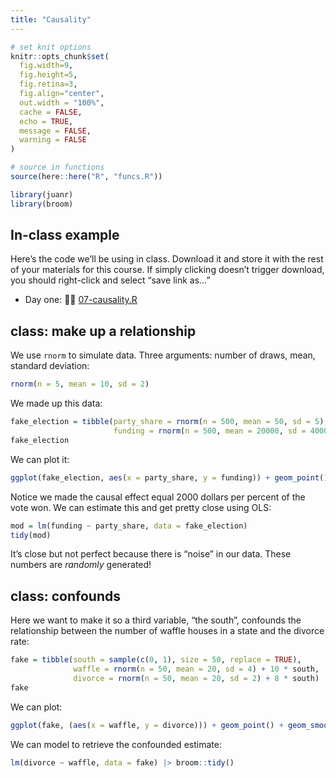 ```yaml
---
title: "Causality"
---
```




```r
# set knit options
knitr::opts_chunk$set(
  fig.width=9, 
  fig.height=5, 
  fig.retina=3,
  fig.align="center",
  out.width = "100%",
  cache = FALSE,
  echo = TRUE,
  message = FALSE, 
  warning = FALSE
)

# source in functions
source(here::here("R", "funcs.R"))

library(juanr)
library(broom)
```





## In-class example


Here's the code we'll be using in class. Download it and store it with the rest of your materials for this course. If simply clicking doesn't trigger download, you should right-click and select "save link as..."

* Day one: 👩‍💻 [07-causality.R](/files/example-scripts/07-causality.R)




## class: make up a relationship



We use `rnorm` to simulate data. Three arguments: number of draws, mean, standard deviation:

```r
rnorm(n = 5, mean = 10, sd = 2)
```


We made up this data:


```r
fake_election = tibble(party_share = rnorm(n = 500, mean = 50, sd = 5),
                       funding = rnorm(n = 500, mean = 20000, sd = 4000) + 2000 * party_share)
fake_election
```


We can plot it:


```r
ggplot(fake_election, aes(x = party_share, y = funding)) + geom_point() + geom_smooth(method = "lm")
```



Notice we made the causal effect equal 2000 dollars per percent of the vote won. We can estimate this and get pretty close using OLS:

```r
mod = lm(funding ~ party_share, data = fake_election)
tidy(mod)
```


It's close but not perfect because there is "noise" in our data. These numbers are *randomly* generated!


## class: confounds


Here we want to make it so a third variable, "the south", confounds the relationship between the number of waffle houses in a state and the divorce rate:

```r
fake = tibble(south = sample(c(0, 1), size = 50, replace = TRUE),
              waffle = rnorm(n = 50, mean = 20, sd = 4) + 10 * south,
              divorce = rnorm(n = 50, mean = 20, sd = 2) + 8 * south)
fake
```


We can plot:

```r
ggplot(fake, (aes(x = waffle, y = divorce))) + geom_point() + geom_smooth(method = "lm")
```


We can model to retrieve the confounded estimate:


```r
lm(divorce ~ waffle, data = fake) |> broom::tidy()
```

